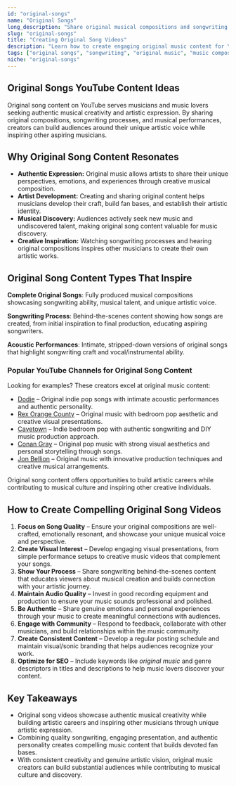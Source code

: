```yaml
---
id: "original-songs"
name: "Original Songs"
long_description: "Share original musical compositions and songwriting content that showcases creative musical talent and inspires other aspiring musicians and songwriters."
slug: "original-songs"
title: "Creating Original Song Videos"
description: "Learn how to create engaging original music content for YouTube—covering songwriting, composition, and sharing your musical creativity with audiences."
tags: ["original songs", "songwriting", "original music", "music composition", "indie music", "musician", "singer songwriter"]
niche: "original-songs"
---
```


## Original Songs YouTube Content Ideas

Original song content on YouTube serves musicians and music lovers seeking authentic musical creativity and artistic expression. By sharing original compositions, songwriting processes, and musical performances, creators can build audiences around their unique artistic voice while inspiring other aspiring musicians.

## Why Original Song Content Resonates

- **Authentic Expression:** Original music allows artists to share their unique perspectives, emotions, and experiences through creative musical composition.
- **Artist Development:** Creating and sharing original content helps musicians develop their craft, build fan bases, and establish their artistic identity.
- **Musical Discovery:** Audiences actively seek new music and undiscovered talent, making original song content valuable for music discovery.
- **Creative Inspiration:** Watching songwriting processes and hearing original compositions inspires other musicians to create their own artistic works.

## Original Song Content Types That Inspire

**Complete Original Songs**: Fully produced musical compositions showcasing songwriting ability, musical talent, and unique artistic voice.

**Songwriting Process**: Behind-the-scenes content showing how songs are created, from initial inspiration to final production, educating aspiring songwriters.

**Acoustic Performances**: Intimate, stripped-down versions of original songs that highlight songwriting craft and vocal/instrumental ability.

### Popular YouTube Channels for Original Song Content

Looking for examples? These creators excel at original music content:
- [Dodie](https://www.youtube.com/@doddleoddle) – Original indie pop songs with intimate acoustic performances and authentic personality.
- [Rex Orange County](https://www.youtube.com/@RexOrangeCounty) – Original music with bedroom pop aesthetic and creative visual presentations.
- [Cavetown](https://www.youtube.com/@Cavetown) – Indie bedroom pop with authentic songwriting and DIY music production approach.
- [Conan Gray](https://www.youtube.com/@ConanGray) – Original pop music with strong visual aesthetics and personal storytelling through songs.
- [Jon Bellion](https://www.youtube.com/@JonBellion) – Original music with innovative production techniques and creative musical arrangements.

Original song content offers opportunities to build artistic careers while contributing to musical culture and inspiring other creative individuals.

## How to Create Compelling Original Song Videos

1. **Focus on Song Quality** – Ensure your original compositions are well-crafted, emotionally resonant, and showcase your unique musical voice and perspective.
2. **Create Visual Interest** – Develop engaging visual presentations, from simple performance setups to creative music videos that complement your songs.
3. **Show Your Process** – Share songwriting behind-the-scenes content that educates viewers about musical creation and builds connection with your artistic journey.
4. **Maintain Audio Quality** – Invest in good recording equipment and production to ensure your music sounds professional and polished.
5. **Be Authentic** – Share genuine emotions and personal experiences through your music to create meaningful connections with audiences.
6. **Engage with Community** – Respond to feedback, collaborate with other musicians, and build relationships within the music community.
7. **Create Consistent Content** – Develop a regular posting schedule and maintain visual/sonic branding that helps audiences recognize your work.
8. **Optimize for SEO** – Include keywords like *original music* and genre descriptors in titles and descriptions to help music lovers discover your content.

## Key Takeaways

- Original song videos showcase authentic musical creativity while building artistic careers and inspiring other musicians through unique artistic expression.
- Combining quality songwriting, engaging presentation, and authentic personality creates compelling music content that builds devoted fan bases.
- With consistent creativity and genuine artistic vision, original music creators can build substantial audiences while contributing to musical culture and discovery.